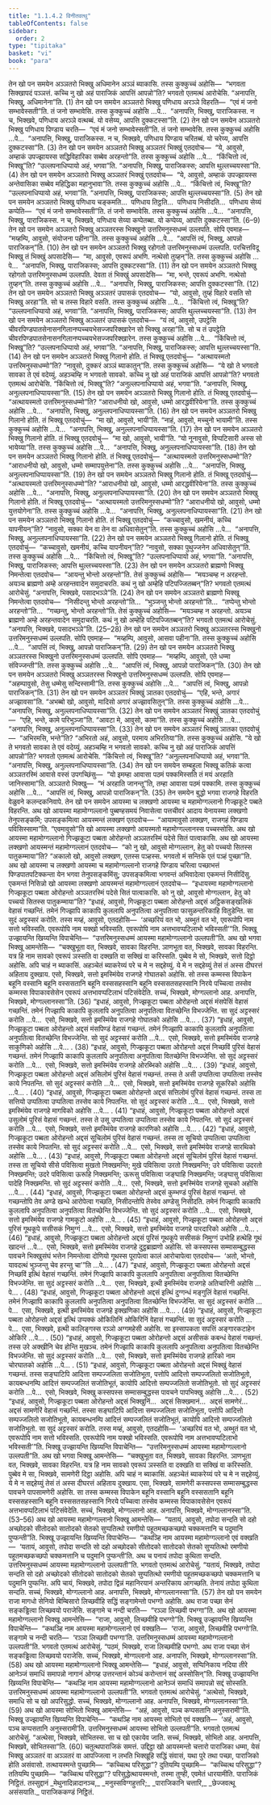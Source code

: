 ```yaml
---
title: "1.1.4.2 विनीतवत्थु"
tableOfContents: false
sidebar:
  order: 2
type: "tipitaka"
basket: "vi"
book: "para"
---
```



<DynamicBreadcrumb />

<Division number="223" book="para">

<Paragraph number="713" book="para">
तेन खो पन समयेन अञ्ञतरो भिक्खु अधिमानेन अञ्ञं ब्याकासि. तस्स कुक्कुच्चं अहोसि—  “भगवता सिक्खापदं पञ्ञत्तं. कच्चि नु खो अहं पाराजिकं आपत्तिं आपन्नो”ति? भगवतो एतमत्थं आरोचेसि. “अनापत्ति, भिक्खु, अधिमानेना”ति. (1)
</Paragraph>

<Paragraph number="714" book="para">
तेन खो पन समयेन अञ्ञतरो भिक्खु पणिधाय अरञ्ञे विहरति—  “एवं मं जनो सम्भावेस्सती”ति. तं जनो सम्भावेसि. तस्स कुक्कुच्चं अहोसि …पे…  “अनापत्ति, भिक्खु, पाराजिकस्स. न च, भिक्खवे, पणिधाय अरञ्ञे वत्थब्बं. यो वसेय्य, आपत्ति दुक्कटस्सा”ति. (2)
</Paragraph>

<Paragraph number="715" book="para">
तेन खो पन समयेन अञ्ञतरो भिक्खु पणिधाय पिण्डाय चरति—  “एवं मं जनो सम्भावेस्सती”ति. तं जनो सम्भावेसि. तस्स कुक्कुच्चं अहोसि …पे…  “अनापत्ति, भिक्खु, पाराजिकस्स. न च, भिक्खवे, पणिधाय पिण्डाय चरितब्बं. यो चरेय्य, आपत्ति दुक्कटस्सा”ति. (3)
</Paragraph>

<Paragraph number="716" book="para">
तेन खो पन समयेन अञ्ञतरो भिक्खु अञ्ञतरं भिक्खुं एतदवोच—  “ये, आवुसो, अम्हाकं उपज्झायस्स सद्धिविहारिका सब्बेव अरहन्तो”ति. तस्स कुक्कुच्चं अहोसि …पे…  “किंचित्तो त्वं, भिक्खू”ति? “उल्लपनाधिप्पायो अहं, भगवा”ति. “अनापत्ति, भिक्खु, पाराजिकस्स; आपत्ति थुल्लच्चयस्सा”ति. (4)
</Paragraph>

<Paragraph number="717" book="para">
तेन खो पन समयेन अञ्ञतरो भिक्खु अञ्ञतरं भिक्खुं एतदवोच—  “ये, आवुसो, अम्हाकं उपज्झायस्स अन्तेवासिका सब्बेव महिद्धिका महानुभावा”ति. तस्स कुक्कुच्चं अहोसि …पे…  “किंचित्तो त्वं, भिक्खू”ति? “उल्लपनाधिप्पायो अहं, भगवा”ति. “अनापत्ति, भिक्खु, पाराजिकस्स; आपत्ति थुल्लच्चयस्सा”ति. (5)
</Paragraph>

<Paragraph number="718" book="para">
तेन खो पन समयेन अञ्ञतरो भिक्खु पणिधाय चङ्कमति…  पणिधाय तिट्ठति…  पणिधाय निसीदति…  पणिधाय सेय्यं कप्पेति—  “एवं मं जनो सम्भावेस्सती”ति. तं जनो सम्भावेसि. तस्स कुक्कुच्चं अहोसि …पे…  “अनापत्ति, भिक्खु, पाराजिकस्स. न च, भिक्खवे, पणिधाय सेय्या कप्पेतब्बा. यो कप्पेय्य, आपत्ति दुक्कटस्सा”ति. (6–9)
</Paragraph>

<Paragraph number="719" book="para">
तेन खो पन समयेन अञ्ञतरो भिक्खु अञ्ञतरस्स भिक्खुनो उत्तरिमनुस्सधम्मं उल्लपति. सोपि एवमाह—  “मय्हम्पि, आवुसो, संयोजना पहीना”ति. तस्स कुक्कुच्चं अहोसि …पे…  “आपत्तिं त्वं, भिक्खु, आपन्नो पाराजिकन्”ति. (10)
</Paragraph>

</Division>
<Division number="224" book="para">

<Paragraph number="720" book="para">
तेन खो पन समयेन अञ्ञतरो भिक्खु रहोगतो उत्तरिमनुस्सधम्मं उल्लपति. परचित्तविदू भिक्खु तं भिक्खुं अपसादेसि—  “मा, आवुसो, एवरूपं अभणि. नत्थेसो तुय्हन्”ति. तस्स कुक्कुच्चं अहोसि …पे…  “अनापत्ति, भिक्खु, पाराजिकस्स; आपत्ति दुक्कटस्सा”ति. (11)
</Paragraph>

<Paragraph number="721" book="para">
तेन खो पन समयेन अञ्ञतरो भिक्खु रहोगतो उत्तरिमनुस्सधम्मं उल्लपति. देवता तं भिक्खुं अपसादेसि—  “मा, भन्ते, एवरूपं अभणि. नत्थेसो तुय्हन्”ति. तस्स कुक्कुच्चं अहोसि …पे…  “अनापत्ति, भिक्खु, पाराजिकस्स; आपत्ति दुक्कटस्सा”ति. (12)
</Paragraph>

<Paragraph number="722" book="para">
तेन खो पन समयेन अञ्ञतरो भिक्खु अञ्ञतरं उपासकं एतदवोच—  “यो, आवुसो, तुय्हं विहारे वसति सो भिक्खु अरहा”ति. सो च तस्स विहारे वसति. तस्स कुक्कुच्चं अहोसि …पे…  “किंचित्तो त्वं, भिक्खू”ति? “उल्लपनाधिप्पायो अहं, भगवा”ति. “अनापत्ति, भिक्खु, पाराजिकस्स; आपत्ति थुल्लच्चयस्सा”ति. (13)
</Paragraph>

<Paragraph number="723" book="para">
तेन खो पन समयेन अञ्ञतरो भिक्खु अञ्ञतरं उपासकं एतदवोच—  “यं त्वं, आवुसो, उपट्ठेसि चीवरपिण्डपातसेनासनगिलानप्पच्चयभेसज्जपरिक्खारेन सो भिक्खु अरहा”ति. सो च तं उपट्ठेति चीवरपिण्डपातसेनासनगिलानप्पच्चयभेसज्जपरिक्खारेन. तस्स कुक्कुच्चं अहोसि …पे…  “किंचित्तो त्वं, भिक्खू”ति? “उल्लपनाधिप्पायो अहं, भगवा”ति. “अनापत्ति, भिक्खु, पाराजिकस्स; आपत्ति थुल्लच्चयस्सा”ति. (14)
</Paragraph>

</Division>
<Division number="225" book="para">

<Paragraph number="724" book="para">
तेन खो पन समयेन अञ्ञतरो भिक्खु गिलानो होति. तं भिक्खू एतदवोचुं—  “अत्थायस्मतो उत्तरिमनुस्सधम्मो”ति? “नावुसो, दुक्करं अञ्ञं ब्याकातुन्”ति. तस्स कुक्कुच्चं अहोसि—  “ये खो ते भगवतो सावका ते एवं वदेय्युं. अहञ्चम्हि न भगवतो सावको. कच्चि नु खो अहं पाराजिकं आपत्तिं आपन्नो”ति? भगवतो एतमत्थं आरोचेसि. “किंचित्तो त्वं, भिक्खू”ति? “अनुल्लपनाधिप्पायो अहं, भगवा”ति. “अनापत्ति, भिक्खु, अनुल्लपनाधिप्पायस्सा”ति. (15)
</Paragraph>

<Paragraph number="725" book="para">
तेन खो पन समयेन अञ्ञतरो भिक्खु गिलानो होति. तं भिक्खू एतदवोचुं—  “अत्थायस्मतो उत्तरिमनुस्सधम्मो”ति? “आराधनीयो खो, आवुसो, धम्मो आरद्धवीरियेना”ति. तस्स कुक्कुच्चं अहोसि …पे…  “अनापत्ति, भिक्खु, अनुल्लपनाधिप्पायस्सा”ति. (16)
</Paragraph>

<Paragraph number="726" book="para">
तेन खो पन समयेन अञ्ञतरो भिक्खु गिलानो होति. तं भिक्खू एतदवोचुं—  “मा खो, आवुसो, भायी”ति. “नाहं, आवुसो, मच्चुनो भायामी”ति. तस्स कुक्कुच्चं अहोसि …पे…  “अनापत्ति, भिक्खु, अनुल्लपनाधिप्पायस्सा”ति. (17)
</Paragraph>

<Paragraph number="727" book="para">
तेन खो पन समयेन अञ्ञतरो भिक्खु गिलानो होति. तं भिक्खू एतदवोचुं—  “मा खो, आवुसो, भायी”ति. “यो नूनावुसो, विप्पटिसारी अस्स सो भायेय्या”ति. तस्स कुक्कुच्चं अहोसि …पे…  “अनापत्ति, भिक्खु, अनुल्लपनाधिप्पायस्सा”ति. (18)
</Paragraph>

<Paragraph number="728" book="para">
तेन खो पन समयेन अञ्ञतरो भिक्खु गिलानो होति. तं भिक्खू एतदवोचुं—  “अत्थायस्मतो उत्तरिमनुस्सधम्मो”ति? “आराधनीयो खो, आवुसो, धम्मो सम्मापयुत्तेना”ति. तस्स कुक्कुच्चं अहोसि …पे…  “अनापत्ति, भिक्खु, अनुल्लपनाधिप्पायस्सा”ति. (19)
</Paragraph>

<Paragraph number="729" book="para">
तेन खो पन समयेन अञ्ञतरो भिक्खु गिलानो होति. तं भिक्खू एतदवोचुं—  “अत्थायस्मतो उत्तरिमनुस्सधम्मो”ति? “आराधनीयो खो, आवुसो, धम्मो आरद्धवीरियेना”ति. तस्स कुक्कुच्चं अहोसि …पे…  “अनापत्ति, भिक्खु, अनुल्लपनाधिप्पायस्सा”ति. (20)
</Paragraph>

<Paragraph number="730" book="para">
तेन खो पन समयेन अञ्ञतरो भिक्खु गिलानो होति. तं भिक्खू एतदवोचुं—  “अत्थायस्मतो उत्तरिमनुस्सधम्मो”ति? “आराधनीयो खो, आवुसो, धम्मो युत्तयोगेना”ति. तस्स कुक्कुच्चं अहोसि …पे…  “अनापत्ति, भिक्खु, अनुल्लपनाधिप्पायस्सा”ति. (21)
</Paragraph>

<Paragraph number="731" book="para">
तेन खो पन समयेन अञ्ञतरो भिक्खु गिलानो होति. तं भिक्खू एतदवोचुं—  “कच्चावुसो, खमनीयं, कच्चि यापनीयन्”ति? “नावुसो, सक्का येन वा तेन वा अधिवासेतुन्”ति. तस्स कुक्कुच्चं अहोसि …पे…  “अनापत्ति, भिक्खु, अनुल्लपनाधिप्पायस्सा”ति. (22)
</Paragraph>

<Paragraph number="732" book="para">
तेन खो पन समयेन अञ्ञतरो भिक्खु गिलानो होति. तं भिक्खू एतदवोचुं—  “कच्चावुसो, खमनीयं, कच्चि यापनीयन्”ति? “नावुसो, सक्का पुथुज्जनेन अधिवासेतुन्”ति. तस्स कुक्कुच्चं अहोसि …पे…  “किंचित्तो त्वं, भिक्खू”ति? “उल्लपनाधिप्पायो अहं, भगवा”ति. “अनापत्ति, भिक्खु, पाराजिकस्स; आपत्ति थुल्लच्चयस्सा”ति. (23)
</Paragraph>

</Division>
<Division number="226" book="para">

<Paragraph number="733" book="para">
तेन खो पन समयेन अञ्ञतरो ब्राह्मणो भिक्खू निमन्तेत्वा एतदवोच—  “आयन्तु भोन्तो अरहन्तो”ति. तेसं कुक्कुच्चं अहोसि—  “मयञ्चम्ह न अरहन्तो. अयञ्च ब्राह्मणो अम्हे अरहन्तवादेन समुदाचरति. कथं नु खो अम्हेहि पटिपज्जितब्बन्”ति? भगवतो एतमत्थं आरोचेसुं. “अनापत्ति, भिक्खवे, पसादभञ्ञे”ति. (24)
</Paragraph>

<Paragraph number="734" book="para">
तेन खो पन समयेन अञ्ञतरो ब्राह्मणो भिक्खू निमन्तेत्वा एतदवोच—  “निसीदन्तु भोन्तो अरहन्तो”ति…  “भुञ्जन्तु भोन्तो अरहन्तो”ति…  “तप्पेन्तु भोन्तो अरहन्तो”ति…  “गच्छन्तु, भोन्तो अरहन्तो”ति. तेसं कुक्कुच्चं अहोसि—  “मयञ्चम्ह न अरहन्तो. अयञ्च ब्राह्मणो अम्हे अरहन्तवादेन समुदाचरति. कथं नु खो अम्हेहि पटिपज्जितब्बन्”ति? भगवतो एतमत्थं आरोचेसुं. “अनापत्ति, भिक्खवे, पसादभञ्ञे”ति. (25–28)
</Paragraph>

<Paragraph number="735" book="para">
तेन खो पन समयेन अञ्ञतरो भिक्खु अञ्ञतरस्स भिक्खुनो उत्तरिमनुस्सधम्मं उल्लपति. सोपि एवमाह—  “मय्हम्पि, आवुसो, आसवा पहीना”ति. तस्स कुक्कुच्चं अहोसि …पे…  “आपत्तिं त्वं, भिक्खु, आपन्नो पाराजिकन्”ति. (29)
</Paragraph>

<Paragraph number="736" book="para">
तेन खो पन समयेन अञ्ञतरो भिक्खु अञ्ञतरस्स भिक्खुनो उत्तरिमनुस्सधम्मं उल्लपति. सोपि एवमाह—  “मय्हम्पि, आवुसो, एते धम्मा संविज्जन्ती”ति. तस्स कुक्कुच्चं अहोसि …पे…  “आपत्तिं त्वं, भिक्खु, आपन्नो पाराजिकन्”ति. (30)
</Paragraph>

<Paragraph number="737" book="para">
तेन खो पन समयेन अञ्ञतरो भिक्खु अञ्ञतरस्स भिक्खुनो उत्तरिमनुस्सधम्मं उल्लपति. सोपि एवमाह—  “अहम्पावुसो, तेसु धम्मेसु सन्दिस्सामी”ति. तस्स कुक्कुच्चं अहोसि …पे…  “आपत्तिं त्वं, भिक्खु, आपन्नो पाराजिकन्”ति. (31)
</Paragraph>

<Paragraph number="738" book="para">
तेन खो पन समयेन अञ्ञतरं भिक्खुं ञातका एतदवोचुं—  “एहि, भन्ते, अगारं अज्झावसा”ति. “अभब्बो खो, आवुसो, मादिसो अगारं अज्झावसितुन्”ति. तस्स कुक्कुच्चं अहोसि …पे…  “अनापत्ति, भिक्खु, अनुल्लपनाधिप्पायस्सा”ति. (32)
</Paragraph>

</Division>
<Division number="227" book="para">

<Paragraph number="739" book="para">
तेन खो पन समयेन अञ्ञतरं भिक्खुं ञातका एतदवोचुं—  “एहि, भन्ते, कामे परिभुञ्जा”ति. “आवटा मे, आवुसो, कामा”ति. तस्स कुक्कुच्चं अहोसि …पे…  “अनापत्ति, भिक्खु, अनुल्लपनाधिप्पायस्सा”ति. (33)
</Paragraph>

<Paragraph number="740" book="para">
तेन खो पन समयेन अञ्ञतरं भिक्खुं ञातका एतदवोचुं—  “अभिरमसि, भन्ते”ति? “अभिरतो अहं, आवुसो, परमाय अभिरतिया”ति. तस्स कुक्कुच्चं अहोसि. “ये खो ते भगवतो सावका ते एवं वदेय्युं. अहञ्चम्हि न भगवतो सावको. कच्चि नु खो अहं पाराजिकं आपत्तिं आपन्नो”ति? भगवतो एतमत्थं आरोचेसि. “किंचित्तो त्वं, भिक्खू”ति? “अनुल्लपनाधिप्पायो अहं, भगवा”ति. “अनापत्ति, भिक्खु, अनुल्लपनाधिप्पायस्सा”ति. (34)
</Paragraph>

<Paragraph number="741" book="para">
तेन खो पन समयेन सम्बहुला भिक्खू कतिकं कत्वा अञ्ञतरस्मिं आवासे वस्सं उपगच्छिंसु—  “यो इमम्हा आवासा पठमं पक्कमिस्सति तं मयं अरहाति जानिस्सामा”ति. अञ्ञतरो भिक्खु—  “मं अरहाति जानन्तू”ति, तम्हा आवासा पठमं पक्कामि. तस्स कुक्कुच्चं अहोसि …पे…  “आपत्तिं त्वं, भिक्खु, आपन्नो पाराजिकन्”ति. (35)
</Paragraph>

</Division>
<Division number="228" book="para">

<Paragraph number="742" book="para">
तेन समयेन बुद्धो भगवा राजगहे विहरति वेळुवने कलन्दकनिवापे. तेन खो पन समयेन आयस्मा च लक्खणो आयस्मा च महामोग्गल्लानो गिज्झकूटे पब्बते विहरन्ति. अथ खो आयस्मा महामोग्गल्लानो पुब्बण्हसमयं निवासेत्वा पत्तचीवरं आदाय येनायस्मा लक्खणो तेनुपसङ्कमि; उपसङ्कमित्वा आयस्मन्तं लक्खणं एतदवोच—  “आयामावुसो लक्खण, राजगहं पिण्डाय पविसिस्सामा”ति. “एवमावुसो”ति खो आयस्मा लक्खणो आयस्मतो महामोग्गल्लानस्स पच्चस्सोसि.
</Paragraph>

<Paragraph number="743" book="para">
अथ खो आयस्मा महामोग्गल्लानो गिज्झकूटा पब्बता ओरोहन्तो अञ्ञतरस्मिं पदेसे सितं पात्वाकासि. अथ खो आयस्मा लक्खणो आयस्मन्तं महामोग्गल्लानं एतदवोच—  “को नु खो, आवुसो मोग्गल्लान, हेतु को पच्चयो सितस्स पातुकम्माया”ति? “अकालो खो, आवुसो लक्खण, एतस्स पञ्हस्स. भगवतो मं सन्तिके एतं पञ्हं पुच्छा”ति.
</Paragraph>

<Paragraph number="744" book="para">
अथ खो आयस्मा च लक्खणो आयस्मा च महामोग्गल्लानो राजगहे पिण्डाय चरित्वा पच्छाभत्तं पिण्डपातपटिक्कन्ता येन भगवा तेनुपसङ्कमिंसु; उपसङ्कमित्वा भगवन्तं अभिवादेत्वा एकमन्तं निसीदिंसु. एकमन्तं निसिन्नो खो आयस्मा लक्खणो आयस्मन्तं महामोग्गल्लानं एतदवोच—  “इधायस्मा महामोग्गल्लानो गिज्झकूटा पब्बता ओरोहन्तो अञ्ञतरस्मिं पदेसे सितं पात्वाकासि. को नु खो, आवुसो मोग्गल्लान, हेतु को पच्चयो सितस्स पातुकम्माया”ति? “इधाहं, आवुसो, गिज्झकूटा पब्बता ओरोहन्तो अद्दसं अट्ठिकसङ्खलिकं वेहासं गच्छन्तिं. तमेनं गिज्झापि काकापि कुललापि अनुपतित्वा अनुपतित्वा फासुळन्तरिकाहि वितुडेन्ति. सा सुदं अट्टस्सरं करोति. तस्स मय्हं, आवुसो, एतदहोसि—  ‘अच्छरियं वत भो, अब्भुतं वत भो, एवरूपोपि नाम सत्तो भविस्सति. एवरूपोपि नाम यक्खो भविस्सति. एवरूपोपि नाम अत्तभावप्पटिलाभो भविस्सती’”ति. भिक्खू उज्झायन्ति खिय्यन्ति विपाचेन्ति—  “उत्तरिमनुस्सधम्मं आयस्मा महामोग्गल्लानो उल्लपती”ति.
</Paragraph>

<Paragraph number="745" book="para">
अथ खो भगवा भिक्खू आमन्तेसि—  “चक्खुभूता वत, भिक्खवे, सावका विहरन्ति. ञाणभूता वत, भिक्खवे, सावका विहरन्ति. यत्र हि नाम सावको एवरूपं ञस्सति वा दक्खति वा सक्खिं वा करिस्सति. पुब्बेव मे सो, भिक्खवे, सत्तो दिट्ठो अहोसि. अपि चाहं न ब्याकासिं. अहञ्चेतं ब्याकरेय्यं परे च मे न सद्दहेय्युं. ये मे न सद्दहेय्युं तेसं तं अस्स दीघरत्तं अहिताय दुक्खाय. एसो, भिक्खवे, सत्तो इमस्मिंयेव राजगहे गोघातको अहोसि. सो तस्स कम्मस्स विपाकेन बहूनि वस्सानि बहूनि वस्ससतानि बहूनि वस्ससहस्सानि बहूनि वस्ससतसहस्सानि निरये पच्चित्वा तस्सेव कम्मस्स विपाकावसेसेन एवरूपं अत्तभावप्पटिलाभं पटिसंवेदेति. सच्चं, भिक्खवे, मोग्गल्लानो आह. अनापत्ति, भिक्खवे, मोग्गल्लानस्सा”ति. (36)
</Paragraph>

</Division>
<Division number="229" book="para">

<Paragraph number="746" book="para">
“इधाहं, आवुसो, गिज्झकूटा पब्बता ओरोहन्तो अद्दसं मंसपेसिं वेहासं गच्छन्तिं. तमेनं गिज्झापि काकापि कुललापि अनुपतित्वा अनुपतित्वा वितच्छेन्ति विभज्जेन्ति. सा सुदं अट्टस्सरं करोति …पे…  एसो, भिक्खवे, सत्तो इमस्मिंयेव राजगहे गोघातको अहोसि …पे… . (37)
</Paragraph>

<Paragraph number="747" book="para">
“इधाहं, आवुसो, गिज्झकूटा पब्बता ओरोहन्तो अद्दसं मंसपिण्डं वेहासं गच्छन्तं. तमेनं गिज्झापि काकापि कुललापि अनुपतित्वा अनुपतित्वा वितच्छेन्ति विभज्जेन्ति. सो सुदं अट्टस्सरं करोति …पे…  एसो, भिक्खवे, सत्तो इमस्मिंयेव राजगहे साकुणिको अहोसि …पे… . (38)
</Paragraph>

<Paragraph number="748" book="para">
“इधाहं, आवुसो, गिज्झकूटा पब्बता ओरोहन्तो अद्दसं निच्छविं पुरिसं वेहासं गच्छन्तं. तमेनं गिज्झापि काकापि कुललापि अनुपतित्वा अनुपतित्वा वितच्छेन्ति विभज्जेन्ति. सो सुदं अट्टस्सरं करोति …पे…  एसो, भिक्खवे, सत्तो इमस्मिंयेव राजगहे ओरब्भिको अहोसि …पे… . (39)
</Paragraph>

<Paragraph number="749" book="para">
“इधाहं, आवुसो, गिज्झकूटा पब्बता ओरोहन्तो अद्दसं असिलोमं पुरिसं वेहासं गच्छन्तं. तस्स ते असी उप्पतित्वा उप्पतित्वा तस्सेव काये निपतन्ति. सो सुदं अट्टस्सरं करोति …पे…  एसो, भिक्खवे, सत्तो इमस्मिंयेव राजगहे सूकरिको अहोसि …पे… . (40)
</Paragraph>

<Paragraph number="750" book="para">
“इधाहं, आवुसो, गिज्झकूटा पब्बता ओरोहन्तो अद्दसं सत्तिलोमं पुरिसं वेहासं गच्छन्तं. तस्स ता सत्तियो उप्पतित्वा उप्पतित्वा तस्सेव काये निपतन्ति. सो सुदं अट्टस्सरं करोति …पे…  एसो, भिक्खवे, सत्तो इमस्मिंयेव राजगहे मागविको अहोसि …पे… . (41)
</Paragraph>

<Paragraph number="751" book="para">
“इधाहं, आवुसो, गिज्झकूटा पब्बता ओरोहन्तो अद्दसं उसुलोमं पुरिसं वेहासं गच्छन्तं. तस्स ते उसू उप्पतित्वा उप्पतित्वा तस्सेव काये निपतन्ति. सो सुदं अट्टस्सरं करोति …पे…  एसो, भिक्खवे, सत्तो इमस्मिंयेव राजगहे कारणिको अहोसि …पे… . (42)
</Paragraph>

<Paragraph number="752" book="para">
“इधाहं, आवुसो, गिज्झकूटा पब्बता ओरोहन्तो अद्दसं सूचिलोमं पुरिसं वेहासं गच्छन्तं. तस्स ता सूचियो उप्पतित्वा उप्पतित्वा तस्सेव काये निपतन्ति. सो सुदं अट्टस्सरं करोति …पे…  एसो, भिक्खवे, सत्तो इमस्मिंयेव राजगहे सारथिको अहोसि …पे… . (43)
</Paragraph>

<Paragraph number="753" book="para">
“इधाहं, आवुसो, गिज्झकूटा पब्बता ओरोहन्तो अद्दसं सूचिलोमं पुरिसं वेहासं गच्छन्तं. तस्स ता सूचियो सीसे पविसित्वा मुखतो निक्खमन्ति; मुखे पविसित्वा उरतो निक्खमन्ति; उरे पविसित्वा उदरतो निक्खमन्ति; उदरे पविसित्वा ऊरूहि निक्खमन्ति; ऊरूसु पविसित्वा जङ्घाहि निक्खमन्ति; जङ्घासु पविसित्वा पादेहि निक्खमन्ति. सो सुदं अट्टस्सरं करोति …पे…  एसो, भिक्खवे, सत्तो इमस्मिंयेव राजगहे सूचको अहोसि …पे… . (44)
</Paragraph>

<Paragraph number="754" book="para">
“इधाहं, आवुसो, गिज्झकूटा पब्बता ओरोहन्तो अद्दसं कुम्भण्डं पुरिसं वेहासं गच्छन्तं. सो गच्छन्तोपि तेव अण्डे खन्धे आरोपेत्वा गच्छति, निसीदन्तोपि तेस्वेव अण्डेसु निसीदति. तमेनं गिज्झापि काकापि कुललापि अनुपतित्वा अनुपतित्वा वितच्छेन्ति विभज्जेन्ति. सो सुदं अट्टस्सरं करोति …पे…  एसो, भिक्खवे, सत्तो इमस्मिंयेव राजगहे गामकूटो अहोसि …पे… . (45)
</Paragraph>

<Paragraph number="755" book="para">
“इधाहं, आवुसो, गिज्झकूटा पब्बता ओरोहन्तो अद्दसं पुरिसं गूथकूपे ससीसकं निमुग्गं …पे…  एसो, भिक्खवे, सत्तो इमस्मिंयेव राजगहे पारदारिको अहोसि …पे… . (46)
</Paragraph>

<Paragraph number="756" book="para">
“इधाहं, आवुसो, गिज्झकूटा पब्बता ओरोहन्तो अद्दसं पुरिसं गूथकूपे ससीसकं निमुग्गं उभोहि हत्थेहि गूथं खादन्तं …पे…  एसो, भिक्खवे, सत्तो इमस्मिंयेव राजगहे दुट्ठब्राह्मणो अहोसि. सो कस्सपस्स सम्मासम्बुद्धस्स पावचने भिक्खुसंघं भत्तेन निमन्तेत्वा दोणियो गूथस्स पूरापेत्वा कालं आरोचापेत्वा एतदवोच—  ‘अतो, भोन्तो, यावदत्थं भुञ्जन्तु चेव हरन्तु चा’”ति …पे… . (47)
</Paragraph>

</Division>
<Division number="230" book="para">

<Paragraph number="757" book="para">
“इधाहं, आवुसो, गिज्झकूटा पब्बता ओरोहन्तो अद्दसं निच्छविं इत्थिं वेहासं गच्छन्तिं. तमेनं गिज्झापि काकापि कुललापि अनुपतित्वा अनुपतित्वा वितच्छेन्ति विभज्जेन्ति. सा सुदं अट्टस्सरं करोति …पे…  एसा, भिक्खवे, इत्थी इमस्मिंयेव राजगहे अतिचारिनी अहोसि …पे… . (48)
</Paragraph>

<Paragraph number="758" book="para">
“इधाहं, आवुसो, गिज्झकूटा पब्बता ओरोहन्तो अद्दसं इत्थिं दुग्गन्धं मङ्गुलिं वेहासं गच्छन्तिं. तमेनं गिज्झापि काकापि कुललापि अनुपतित्वा अनुपतित्वा वितच्छेन्ति विभज्जेन्ति. सा सुदं अट्टस्सरं करोति …पे…  एसा, भिक्खवे, इत्थी इमस्मिंयेव राजगहे इक्खणिका अहोसि …पे… . (49)
</Paragraph>

<Paragraph number="759" book="para">
“इधाहं, आवुसो, गिज्झकूटा पब्बता ओरोहन्तो अद्दसं इत्थिं उप्पक्कं ओकिलिनिं ओकिरिनिं वेहासं गच्छन्तिं. सा सुदं अट्टस्सरं करोति …पे…  एसा, भिक्खवे, इत्थी कालिङ्गस्स रञ्ञो अग्गमहेसी अहोसि. सा इस्सापकता सपत्तिं अङ्गारकटाहेन ओकिरि …पे… . (50)
</Paragraph>

<Paragraph number="760" book="para">
“इधाहं, आवुसो, गिज्झकूटा पब्बता ओरोहन्तो अद्दसं असीसकं कबन्धं वेहासं गच्छन्तं. तस्स उरे अक्खीनि चेव होन्ति मुखञ्च. तमेनं गिज्झापि काकापि कुललापि अनुपतित्वा अनुपतित्वा वितच्छेन्ति विभज्जेन्ति. सो सुदं अट्टस्सरं करोति …पे…  एसो, भिक्खवे, सत्तो इमस्मिंयेव राजगहे हारिको नाम चोरघातको अहोसि …पे… . (51)
</Paragraph>

<Paragraph number="761" book="para">
“इधाहं, आवुसो, गिज्झकूटा पब्बता ओरोहन्तो अद्दसं भिक्खुं वेहासं गच्छन्तं. तस्स सङ्घाटिपि आदित्ता सम्पज्जलिता सजोतिभूता, पत्तोपि आदित्तो सम्पज्जलितो सजोतिभूतो, कायबन्धनम्पि आदित्तं सम्पज्जलितं सजोतिभूतं, कायोपि आदित्तो सम्पज्जलितो सजोतिभूतो. सो सुदं अट्टस्सरं करोति …पे…  एसो, भिक्खवे, भिक्खु कस्सपस्स सम्मासम्बुद्धस्स पावचने पापभिक्खु अहोसि …पे… . (52)
</Paragraph>

<Paragraph number="762" book="para">
“इधाहं, आवुसो, गिज्झकूटा पब्बता ओरोहन्तो अद्दसं भिक्खुनिं…  अद्दसं सिक्खमानं…  अद्दसं सामणेरं…  अद्दसं सामणेरिं वेहासं गच्छन्तिं. तस्सा सङ्घाटिपि आदित्ता सम्पज्जलिता सजोतिभूता, पत्तोपि आदित्तो सम्पज्जलितो सजोतिभूतो, कायबन्धनम्पि आदित्तं सम्पज्जलितं सजोतिभूतं, कायोपि आदित्तो सम्पज्जलितो सजोतिभूतो. सा सुदं अट्टस्सरं करोति. तस्स मय्हं, आवुसो, एतदहोसि—  ‘अच्छरियं वत भो, अब्भुतं वत भो, एवरूपोपि नाम सत्तो भविस्सति. एवरूपोपि नाम यक्खो भविस्सति. एवरूपोपि नाम अत्तभावप्पटिलाभो भविस्सती’”ति. भिक्खू उज्झायन्ति खिय्यन्ति विपाचेन्ति—  “उत्तरिमनुस्सधम्मं आयस्मा महामोग्गल्लानो उल्लपती”ति.
</Paragraph>

<Paragraph number="763" book="para">
अथ खो भगवा भिक्खू आमन्तेसि—  “चक्खुभूता वत, भिक्खवे, सावका विहरन्ति. ञाणभूता वत, भिक्खवे, सावका विहरन्ति. यत्र हि नाम सावको एवरूपं ञस्सति वा दक्खति वा सक्खिं वा करिस्सति. पुब्बेव मे सा, भिक्खवे, सामणेरी दिट्ठा अहोसि. अपि चाहं न ब्याकासिं. अहञ्चेतं ब्याकरेय्यं परे च मे न सद्दहेय्युं. ये मे न सद्दहेय्युं तेसं तं अस्स दीघरत्तं अहिताय दुक्खाय. एसा, भिक्खवे, सामणेरी कस्सपस्स सम्मासम्बुद्धस्स पावचने पापसामणेरी अहोसि. सा तस्स कम्मस्स विपाकेन बहूनि वस्सानि बहूनि वस्ससतानि बहूनि वस्ससहस्सानि बहूनि वस्ससतसहस्सानि निरये पच्चित्वा तस्सेव कम्मस्स विपाकावसेसेन एवरूपं अत्तभावप्पटिलाभं पटिसंवेदेति. सच्चं, भिक्खवे, मोग्गल्लानो आह. अनापत्ति, भिक्खवे, मोग्गल्लानस्सा”ति. (53–56)
</Paragraph>

</Division>
<Division number="231" book="para">

<Paragraph number="764" book="para">
अथ खो आयस्मा महामोग्गल्लानो भिक्खू आमन्तेसि—  “यतायं, आवुसो, तपोदा सन्दति सो दहो अच्छोदको सीतोदको सातोदको सेतको सुप्पतित्थो रमणीयो पहूतमच्छकच्छपो चक्कमत्तानि च पदुमानि पुप्फन्ती”ति. भिक्खू उज्झायन्ति खिय्यन्ति विपाचेन्ति—  “कथञ्हि नाम आयस्मा महामोग्गल्लानो एवं वक्खति—  ‘यतायं, आवुसो, तपोदा सन्दति सो दहो अच्छोदको सीतोदको सातोदको सेतको सुप्पतित्थो रमणीयो पहूतमच्छकच्छपो चक्कमत्तानि च पदुमानि पुप्फन्ती’ति. अथ च पनायं तपोदा कुथिता सन्दति. उत्तरिमनुस्सधम्मं आयस्मा महामोग्गल्लानो उल्लपती”ति. भगवतो एतमत्थं आरोचेसुं. “यतायं, भिक्खवे, तपोदा सन्दति सो दहो अच्छोदको सीतोदको सातोदको सेतको सुप्पतित्थो रमणीयो पहूतमच्छकच्छपो चक्कमत्तानि च पदुमानि पुप्फन्ति. अपि चायं, भिक्खवे, तपोदा द्विन्नं महानिरयानं अन्तरिकाय आगच्छति. तेनायं तपोदा कुथिता सन्दति. सच्चं, भिक्खवे, मोग्गल्लानो आह. अनापत्ति, भिक्खवे, मोग्गल्लानस्सा”ति. (57)
</Paragraph>

<Paragraph number="765" book="para">
तेन खो पन समयेन राजा मागधो सेनियो बिम्बिसारो लिच्छवीहि सद्धिं सङ्गामेन्तो पभग्गो अहोसि. अथ राजा पच्छा सेनं सङ्कड्ढित्वा लिच्छवयो पराजेसि. सङ्गामे च नन्दी चरति—  “रञ्ञा लिच्छवी पभग्गा”ति. अथ खो आयस्मा महामोग्गल्लानो भिक्खू आमन्तेसि—  “राजा, आवुसो, लिच्छवीहि पभग्गो”ति. भिक्खू उज्झायन्ति खिय्यन्ति विपाचेन्ति—  “कथञ्हि नाम आयस्मा महामोग्गल्लानो एवं वक्खति—  ‘राजा, आवुसो, लिच्छवीहि पभग्गो’ति. सङ्गामे च नन्दी चरति—  ‘रञ्ञा लिच्छवी पभग्गा’ति. उत्तरिमनुस्सधम्मं आयस्मा महामोग्गल्लानो उल्लपती”ति. भगवतो एतमत्थं आरोचेसुं. “पठमं, भिक्खवे, राजा लिच्छवीहि पभग्गो. अथ राजा पच्छा सेनं सङ्कड्ढित्वा लिच्छवयो पराजेसि. सच्चं, भिक्खवे, मोग्गल्लानो आह. अनापत्ति, भिक्खवे, मोग्गल्लानस्सा”ति. (58)
</Paragraph>

</Division>
<Division number="232" book="para">

<Paragraph number="766" book="para">
अथ खो आयस्मा महामोग्गल्लानो भिक्खू आमन्तेसि—  “इधाहं, आवुसो, सप्पिनिकाय नदिया तीरे आनेञ्जं समाधिं समापन्नो नागानं ओगय्ह उत्तरन्तानं कोञ्चं करोन्तानं सद्दं अस्सोसिन्”ति. भिक्खू उज्झायन्ति खिय्यन्ति विपाचेन्ति—  “कथञ्हि नाम आयस्मा महामोग्गल्लानो आनेञ्जं समाधिं समापन्नो सद्दं सोस्सति. उत्तरिमनुस्सधम्मं आयस्मा महामोग्गल्लानो उल्लपती”ति. भगवतो एतमत्थं आरोचेसुं. “अत्थेसो, भिक्खवे, समाधि सो च खो अपरिसुद्धो. सच्चं, भिक्खवे, मोग्गल्लानो आह. अनापत्ति, भिक्खवे, मोग्गल्लानस्सा”ति. (59)
</Paragraph>

<Paragraph number="767" book="para">
अथ खो आयस्मा सोभितो भिक्खू आमन्तेसि—  “अहं, आवुसो, पञ्च कप्पसतानि अनुस्सरामी”ति. भिक्खू उज्झायन्ति खिय्यन्ति विपाचेन्ति—  “कथञ्हि नाम आयस्मा सोभितो एवं वक्खति—  ‘अहं, आवुसो, पञ्च कप्पसतानि अनुस्सरामी’ति. उत्तरिमनुस्सधम्मं आयस्मा सोभितो उल्लपती”ति. भगवतो एतमत्थं आरोचेसुं. “अत्थेसा, भिक्खवे, सोभितस्स. सा च खो एकायेव जाति. सच्चं, भिक्खवे, सोभितो आह. अनापत्ति, भिक्खवे, सोभितस्सा”ति. (60)

</Paragraph>
</Division>

<Paragraph number="768" type="center" book="para">
चतुत्थपाराजिकं समत्तं.


</Paragraph>

<Division number="233" book="para">

<Paragraph number="769" book="para">
उद्दिट्ठा खो आयस्मन्तो चत्तारो पाराजिका धम्मा, येसं भिक्खु अञ्ञतरं वा अञ्ञतरं वा आपज्जित्वा न लभति भिक्खूहि सद्धिं संवासं, यथा पुरे तथा पच्छा, पाराजिको होति असंवासो. तत्थायस्मन्ते पुच्छामि—  “कच्चित्थ परिसुद्धा”? दुतियम्पि पुच्छामि—  “कच्चित्थ परिसुद्धा”? ततियम्पि पुच्छामि—  “कच्चित्थ परिसुद्धा”? परिसुद्धेत्थायस्मन्तो, तस्मा तुण्ही, एवमेतं धारयामीति.

</Paragraph>
</Division>

<Paragraph number="770" type="center" book="para">
पाराजिकं निट्ठितं.



</Paragraph>

<Paragraph number="771" type="center" book="para">
तस्सुद्दानं


</Paragraph>

<Paragraph number="772" type="verses" book="para">
_मेथुनादिन्नादानञ्च,_  
_मनुस्सविग्गहुत्तरि;_  
_पाराजिकानि चत्तारि,_  
_छेज्जवत्थू असंसयाति._  


</Paragraph>

<Paragraph number="773" type="center" book="para">
पाराजिककण्डं निट्ठितं.
</Paragraph>